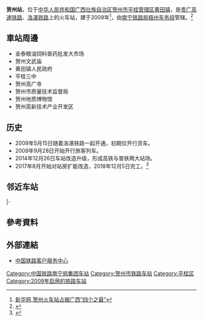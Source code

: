 {{Infobox China railway station
|车站名称 = 贺州站
|图片 =Platforms 2-3 of Hezhou Railway Station (20190420085928).jpg
|图片介绍 = 
|车站名称拼音 = Hezhou
|英文名称 = Hezhou Railway Station
|车站位置 = [[广西壮族自治区|广西壮族自治区]][[贺州市|贺州市]][[平桂区|平桂区]][[黄田镇_(贺州市)|黄田镇]] 
|坐标 =  {{coord|24|27|28.78|N|111|32|3.50|E|display=inline,title}}
|车站代码 = 35848
|电报码 =  HXZ
|拼音码 =  HZH
|归属 = [[南宁铁路局|南宁铁路局]][[梧州车务段|梧州车务段]]
|线路 = [[贵广高速铁路|贵广高速铁路]]、[[洛湛铁路|洛湛铁路]]
|车站等级 = [[二等站_(中速)|二等站]]
|月台数目 =  
|站台面 = 7 
|股道数目 =  17
}}
'''贺州站'''，位于[[中华人民共和国|中华人民共和国]][[广西壮族自治区|广西壮族自治区]][[贺州市|贺州市]][[平桂管理区|平桂管理区]][[黄田镇_(贺州市)|黄田镇]]，是[[贵广高速铁路|贵广高速铁路]]、[[洛湛铁路|洛湛铁路]]上的火车站，建于2009年<ref>[http://www.gx.xinhuanet.com/misc/2009-04/28/content_16389080.htm 新华网 贺州火车站占据广西“四个之最”]{{dead link|date=2018年4月 |bot=InternetArchiveBot |fix-attempted=yes }}</ref>，由[[南宁铁路局|南宁铁路局]][[梧州车务段|梧州车务段]]管辖。<ref>{{Cite web |url=http://search.huochepiao.com/huochezhan/jieshao/3475.htm |title=贺州火车站介绍 |access-date=2018-02-05 |archive-date=2018-02-06 |archive-url=https://web.archive.org/web/20180206002438/http://search.huochepiao.com/huochezhan/jieshao/3475.htm |dead-url=no }}</ref>
==車站周邊==
* 金泰粮油饲料兽药批发大市场
* 贺州文武庙
* 黄田镇人民政府
* 平桂三中
* 贺州高广寺
* 贺州市质量技术监督局
* 贺州地质博物馆
* 贺州高新技术产业开发区

==历史==
* 2009年5月15日随着洛湛铁路一起开通，初期仅开行货车。
* 2009年9月28日开始开行旅客列车。
* 2014年12月26日车站改造升级，形成高铁与普铁两大站场。
* 2017年8月开始对站房扩能改造，2018年12月5日完工。<ref>{{cite news|url=http://www.chinanews.com/cj/2018/12-06/8694148.shtml|title=广西柳州火车站77年6次改造 新站房使用成西南重要枢纽|publisher=中国新闻网|date=2018-12-06|accessdate=2018-12-07|archive-date=2020-06-23|archive-url=https://web.archive.org/web/20200623210714/http://www.chinanews.com/cj/2018/12-06/8694148.shtml|dead-url=no}}</ref>

==邻近车站==
{{start rail box|[[中国铁路|中国铁路]]}}
{{s-inop|[[钟山西站|钟山西站]]|[[贵阳北站|贵阳北]]方向}}
{{s-line|[[贵广客运专线|贵广客运专线]]<br />← 24km 贺州站 90km →}}
{{s-inop|[[怀集站|怀集站]]|[[广州南站|广州南]]方向}}
|-
{{s-inop|[[钟山站|钟山站]]|[[洛阳站|洛阳]]方向}}
{{s-line|[[洛湛铁路|洛湛铁路]]<br />← 18km 贺州站 20km →}}
{{s-inop|[[贺街站|贺街站]]|[[湛江站|湛江]]方向}}
{{End box}}
==參考資料==
{{reflist}}
==外部連結==
* [http://www.12306.cn/mormhweb/ 中国铁路客户服务中心]{{Wayback|url=http://www.12306.cn/mormhweb/ |date=20180205163941 }}
{{贵广客运专线}}
{{洛湛铁路}}
{{广西壮族自治区铁路}}
[[Category:中国铁路南宁局集团车站|Category:中国铁路南宁局集团车站]]
[[Category:贺州市铁路车站|Category:贺州市铁路车站]]
[[Category:平桂区|Category:平桂区]]
[[Category:2009年启用的铁路车站|Category:2009年启用的铁路车站]]